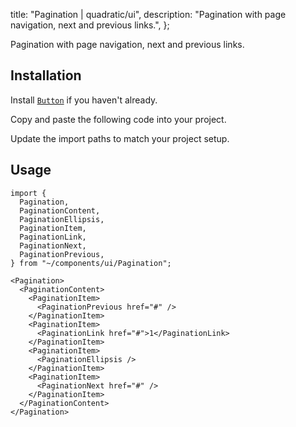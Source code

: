 
  title: "Pagination | quadratic/ui",
  description: "Pagination with page navigation, next and previous links.",
};

<Title>Pagination</Title>
<Description>Pagination with page navigation, next and previous links.</Description>
<ComponentPreview id="pagination" />

## Installation
<Steps>

<StepTitle>Install [`Button`](/docs/components/primitives/button) if you haven't already.</StepTitle>

<StepTitle>Copy and paste the following code into your project.</StepTitle>
<StepContent>
<FileSource id="pagination" />
</StepContent>

<StepTitle>Update the import paths to match your project setup.</StepTitle>

</Steps>

## Usage
```tsx
import {
  Pagination,
  PaginationContent,
  PaginationEllipsis,
  PaginationItem,
  PaginationLink,
  PaginationNext,
  PaginationPrevious,
} from "~/components/ui/Pagination";
```
```tsx
<Pagination>
  <PaginationContent>
    <PaginationItem>
      <PaginationPrevious href="#" />
    </PaginationItem>
    <PaginationItem>
      <PaginationLink href="#">1</PaginationLink>
    </PaginationItem>
    <PaginationItem>
      <PaginationEllipsis />
    </PaginationItem>
    <PaginationItem>
      <PaginationNext href="#" />
    </PaginationItem>
  </PaginationContent>
</Pagination>
```

<Footer previousLabel="Navigation Menu" previousHref="/docs/components/primitives/navigation-menu" nextLabel="Popover" nextHref="/docs/components/primitives/popover" />
